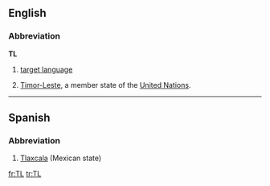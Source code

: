 {{see|Tl|.tl}}
==English==

===Abbreviation===
'''TL'''

# {{linguistics}} [[target language]]
#[[Timor-Leste]], a member state of the [[United Nations]].
----

==Spanish==
===Abbreviation===
#[[Tlaxcala]] (Mexican state)

[[fr:TL]]
[[tr:TL]]